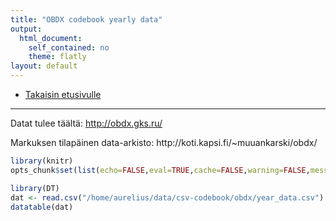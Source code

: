 ```yaml
---
title: "OBDX codebook yearly data"
output:
  html_document:
    self_contained: no
    theme: flatly
layout: default
---
```


- [Takaisin etusivulle](http://muuankarski.github.io/csv-codebook/)

---

Datat tulee täältä: <http://obdx.gks.ru/>

Markuksen tilapäinen data-arkisto: http://koti.kapsi.fi/~muuankarski/obdx/


```r
library(knitr)
opts_chunk$set(list(echo=FALSE,eval=TRUE,cache=FALSE,warning=FALSE,message=FALSE))
```


```r
library(DT)
dat <- read.csv("/home/aurelius/data/csv-codebook/obdx/year_data.csv")
datatable(dat)
```


